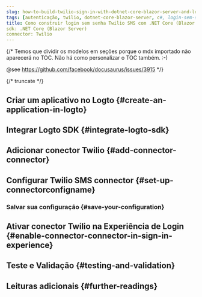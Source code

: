 ```yaml
---
slug: how-to-build-twilio-sign-in-with-dotnet-core-blazor-server-and-logto
tags: [autenticação, twilio, dotnet-core-blazor-server, c#, login-sem-senha, login, entrar]
title: Como construir login sem senha Twilio SMS com .NET Core (Blazor Server)
sdk: .NET Core (Blazor Server)
connector: Twilio
---
```


{/*
  Temos que dividir os modelos em seções porque o mdx importado não aparecerá no TOC.
  Não há como personalizar o TOC também. :-)

  @see https://github.com/facebook/docusaurus/issues/3915
*/}



{/* truncate */}

<Intro connector={connector} sdk=".NET Core (Blazor Server)" link="https://learn.microsoft.com/en-us/aspnet/core/blazor/hosting-models?view=aspnetcore-9.0#blazor-server" />

## Criar um aplicativo no Logto \{#create-an-application-in-logto}

<CreateApplication type="Aplicativo web tradicional" framework=".Net Core (Blazor Server)" />

## Integrar Logto SDK \{#integrate-logto-sdk}

<IntegrateSdk />

## Adicionar conector Twilio \{#add-connector-connector}

<AddPasswordlessConnector
  connector={connector}
  connectorType="SMS"
  passwordlessSignUpIdentifier="Phone number"
/>

## Configurar Twilio SMS connector \{#set-up-connectorconfigname}

<ConnectorGuide />

### Salvar sua configuração \{#save-your-configuration}

<SaveYourConfiguration connector={connector} />

## Ativar conector Twilio na Experiência de Login \{#enable-connector-connector-in-sign-in-experience}

<EnablePasswordlessConnector
  connectorType="SMS"
  passwordlessSignUpIdentifier="Phone number"
/>

## Teste e Validação \{#testing-and-validation}

<TestingAndValidation connector={connector} sdk=".NET Core (Blazor Server)" />

## Leituras adicionais \{#further-readings}

<FurtherReadings />